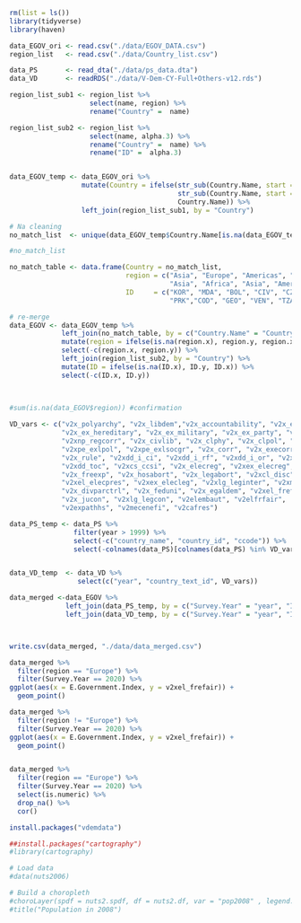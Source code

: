 ```r
rm(list = ls())
library(tidyverse)
library(haven)

```

```r
data_EGOV_ori <- read.csv("./data/EGOV_DATA.csv")
region_list   <- read.csv("./data/Country_list.csv")

data_PS       <- read_dta("./data/ps_data.dta")
data_VD       <- readRDS("./data/V-Dem-CY-Full+Others-v12.rds")

```


```r
region_list_sub1 <- region_list %>% 
                    select(name, region) %>% 
                    rename("Country" =  name)

region_list_sub2 <- region_list %>% 
                    select(name, alpha.3) %>% 
                    rename("Country" =  name) %>% 
                    rename("ID" =  alpha.3)


data_EGOV_temp <- data_EGOV_ori %>% 
                  mutate(Country = ifelse(str_sub(Country.Name, start = -1, end = -1) == " ", #delete the last white space
                                          str_sub(Country.Name, start =  1, end = -2),
                                          Country.Name)) %>% 
                  left_join(region_list_sub1, by = "Country")

# Na cleaning
no_match_list  <- unique(data_EGOV_temp$Country.Name[is.na(data_EGOV_temp$region)]) # countries with no match

#no_match_list

no_match_table <- data.frame(Country = no_match_list,
                             region = c("Asia", "Europe", "Americas", "Africa", "Europe",
                                        "Asia", "Africa", "Asia", "Americas", "Africa"),
                             ID     = c("KOR", "MDA", "BOL", "CIV", "CZE",
                                        "PRK","COD", "GEO", "VEN", "TZA"))

# re-merge
data_EGOV <- data_EGOV_temp %>% 
             left_join(no_match_table, by = c("Country.Name" = "Country")) %>% 
             mutate(region = ifelse(is.na(region.x), region.y, region.x)) %>%
             select(-c(region.x, region.y)) %>% 
             left_join(region_list_sub2, by = "Country") %>% 
             mutate(ID = ifelse(is.na(ID.x), ID.y, ID.x)) %>%
             select(-c(ID.x, ID.y))
             
            

#sum(is.na(data_EGOV$region)) #confirmation
```


```r


VD_vars <- c("v2x_polyarchy", "v2x_libdem","v2x_accountability", "v2x_ex_confidence", "v2x_ex_direlect",
             "v2x_ex_hereditary", "v2x_ex_military", "v2x_ex_party", "v2x_neopat", "v2xnp_client", "v2xnp_pres",
             "v2xnp_regcorr", "v2x_civlib", "v2x_clphy", "v2x_clpol", "v2x_clpriv", "v2xpe_exlecon", "v2xpe_exlgeo",
             "v2xpe_exlpol", "v2xpe_exlsocgr", "v2x_corr", "v2x_execorr", "v2x_pubcorr",
             "v2x_rule", "v2xdd_i_ci", "v2xdd_i_rf", "v2xdd_i_or", "v2xdd_i_pl", "v2xdd_cic",
             "v2xdd_toc", "v2xcs_ccsi", "v2x_elecreg", "v2xex_elecreg", "v2xlg_elecreg", "v2x_EDcomp_thick",
             "v2x_freexp", "v2x_hosabort", "v2x_legabort", "v2xcl_disc", "v2xcl_dmove", "v2xel_elecparl",
             "v2xel_elecpres", "v2xex_elecleg", "v2xlg_leginter", "v2xme_altinf", "v2xps_party",
             "v2x_divparctrl", "v2x_feduni", "v2x_egaldem", "v2xel_frefair", "v2xcl_rol", 
             "v2x_jucon", "v2xlg_legcon", "v2elembaut", "v2elfrfair",
             "v2expathhs", "v2mecenefi", "v2cafres")

data_PS_temp <- data_PS %>% 
                filter(year > 1999) %>% 
                select(-c("country_name", "country_id", "ccode")) %>% 
                select(-colnames(data_PS)[colnames(data_PS) %in% VD_vars])


data_VD_temp  <- data_VD %>% 
                 select(c("year", "country_text_id", VD_vars))

data_merged <-data_EGOV %>% 
              left_join(data_PS_temp, by = c("Survey.Year" = "year", "ID" = "country_text_id")) %>% 
              left_join(data_VD_temp, by = c("Survey.Year" = "year", "ID" = "country_text_id"))



write.csv(data_merged, "./data/data_merged.csv")
```

```r
data_merged %>% 
  filter(region == "Europe") %>%
  filter(Survey.Year == 2020) %>% 
ggplot(aes(x = E.Government.Index, y = v2xel_frefair)) +
  geom_point()

data_merged %>% 
  filter(region != "Europe") %>%
  filter(Survey.Year == 2020) %>% 
ggplot(aes(x = E.Government.Index, y = v2xel_frefair)) +
  geom_point()


data_merged %>% 
  filter(region == "Europe") %>%
  filter(Survey.Year == 2020) %>%
  select(is.numeric) %>% 
  drop_na() %>% 
  cor()


```

```r
install.packages("vdemdata")

```



```r
##install.packages("cartography")
#library(cartography)

# Load data
#data(nuts2006)

# Build a choropleth
#choroLayer(spdf = nuts2.spdf, df = nuts2.df, var = "pop2008" , legend.pos = "right")
#title("Population in 2008")

```

